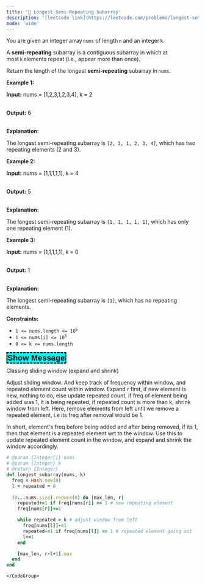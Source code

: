 ```yaml
---
title: '🧀 Longest Semi-Repeating Subarray'
description: '[leetcode link](https://leetcode.com/problems/longest-semi-repeating-subarray/description/)'
mode: 'wide'
---
```

<Tabs>
  <Tab title="Question" icon="circle-question" iconType="regular">
    <Card>
      <p>You are given an integer array <code>nums</code> of length <code>n</code> and an integer <code>k</code>.</p>  <p>A <strong>semi‑repeating</strong> subarray is a contiguous subarray in which at most <code>k</code> elements repeat (i.e., appear more than once).</p>  <p>Return the length of the longest <strong>semi‑repeating</strong> subarray in <code>nums</code>.</p>   <p><strong class="example">Example 1:</strong></p>  <div class="example-block"> <p><strong>Input:</strong> <span class="example-io">nums = [1,2,3,1,2,3,4], k = 2</span></p>  <p><br/> <strong>Output:</strong> <span class="example-io">6</span></p>  <p><br/> <strong>Explanation:</strong></p>  <p>The longest semi-repeating subarray is <code>[2, 3, 1, 2, 3, 4]</code>, which has two repeating elements (2 and 3).</p> </div>  <p><strong class="example">Example 2:</strong></p>  <div class="example-block"> <p><strong>Input:</strong> <span class="example-io">nums = [1,1,1,1,1], k = 4</span></p>  <p><br/> <strong>Output:</strong> <span class="example-io">5</span></p>  <p><br/> <strong>Explanation:</strong></p>  <p>The longest semi-repeating subarray is <code>[1, 1, 1, 1, 1]</code>, which has only one repeating element (1).</p> </div>  <p><strong class="example">Example 3:</strong></p>  <div class="example-block"> <p><strong>Input:</strong> <span class="example-io">nums = [1,1,1,1,1], k = 0</span></p>  <p><br/> <strong>Output:</strong> <span class="example-io">1</span></p>  <p><br/> <strong>Explanation:</strong></p>  <p>The longest semi-repeating subarray is <code>[1]</code>, which has no repeating elements.</p> </div>   <p><strong>Constraints:</strong></p>  <ul>  <li><code>1 &lt;= nums.length &lt;= 10<sup>5</sup></code></li>  <li><code>1 &lt;= nums[i] &lt;= 10<sup>5</sup></code></li>  <li><code>0 &lt;= k &lt;= nums.length</code></li> </ul>   <style type="text/css">.spoilerbutton {display:block; border:dashed; padding: 0px 0px; margin:10px 0px; font-size:150%; font-weight: bold; color:#000000; background-color:cyan; outline:0; } .spoiler {overflow:hidden;} .spoiler > div {-webkit-transition: all 0s ease;-moz-transition: margin 0s ease;-o-transition: all 0s ease;transition: margin 0s ease;} .spoilerbutton[value="Show Message"] + .spoiler > div {margin-top:-2000%;} .spoilerbutton[value="Hide Message"] + .spoiler {padding:5px;} </style> <input class="spoilerbutton" onclick="this.value=this.value=='Show Message'?'Hide Message':'Show Message';" type="button" value="Show Message" /> <div class="spoiler"> <div> <p><strong>FOR TESTING ONLY. WILL BE DELETED LATER.</strong></p> // Model solution has runtime of O(n log n), O(n*n) and above should TLE.   # Bromelia  import sys import random, json, string import math import datetime from collections import defaultdict ri = random.randint  MAX_N   = 100_000 MAX_VAL = 100_000  def randomString(n, allowed):     return &#39;&#39;.join(random.choices(allowed, k=n))  def randomUnique(x, y, n):     return random.sample(range(x, y + 1), n)  def randomArray(x, y, n):     return [ri(x, y) for _ in range(n)]  def shuffle(arr):     random.shuffle(arr)     return arr  def pr(a):     file.write(str(a).replace(&quot; &quot;, &quot;&quot;).replace(&quot;{${question_content}$}#39;&quot;, &quot;{${question_content}$}quot;&quot;).replace(&quot;{${question_content}$}quot;null{${question_content}$}quot;&quot;, &quot;null&quot;) + &#39;\n&#39;)  def prstr(a):     pr(&quot;{${question_content}$}quot;&quot; + a + &quot;{${question_content}$}quot;&quot;)   def prtc(tc):     nums, k = tc     pr(nums)     pr(k)      def examples():     yield ([1, 2, 3, 1, 2, 3, 4], 2)     yield ([1, 1, 1, 1, 1], 4)     yield ([1, 1, 1, 1, 1], 0)  def smallCases():     yield ([MAX_VAL], 0)     yield ([MAX_VAL], 1)      for len in range(1, 3 + 1):         nums = [0] * len          def recursiveGenerate(idx: int):             if idx == len:                 for k in range(0, len + 1):                     yield (nums, k)             else:                 for nextElement in range(1, len + 1):                     nums[idx] = nextElement                     yield from recursiveGenerate(idx + 1)          yield from recursiveGenerate(0)  def randomCases():     params = [         (    4,    20,      10, 400),         (   21,  2000,    1000, 100),         (MAX_N, MAX_N,      10,   2),         (MAX_N, MAX_N,     500,   2),         (MAX_N, MAX_N, MAX_VAL,   2),     ]     for minLen, maxLen, maxVal, testCount in params:         for _ in range(testCount):             len = ri(minLen, maxLen)             k = ri(1, len)              nums = [0] * len             for i in range(len):                 nums[i] = ri(1, maxVal)                      yield (nums, k)  def cornerCases():     yield ([MAX_VAL] * MAX_N, 0)     yield ([MAX_VAL] * MAX_N, MAX_N)     yield ([i for i in range(1, MAX_N + 1)], 0)     yield ([i for i in range(1, MAX_N + 1)], MAX_N)     yield ([i // 2 + 1 for i in range(MAX_N)], MAX_N // 2 - 1)     yield ([i % (MAX_N // 2) + 1 for i in range(MAX_N)], MAX_N // 2 - 1)   with open(&#39;test.txt&#39;, &#39;w&#39;) as file:     random.seed(0)     for tc in examples(): prtc(tc)     for tc in smallCases(): prtc(tc)     for tc in sorted(list(randomCases()), key = lambda x: len(x[0])): prtc(tc)     for tc in cornerCases(): prtc(tc)  </div> </div> 
    </Card>
  </Tab>
  <Tab title="Solution" icon="lightbulb" iconType="regular" >
    <Card>
      Classing sliding window (expand and shrink)

Adjust sliding window. And keep track of frequency within window, and repeated element count within window. Expand r first, if new element is new, nothing to do, else update repeated count, if freq of element being added was 1, it is being repeated, if repeated count is more than k, shrink window from left. Here, remove elements from left until we remove a repeated element, i.e its freq after removal would be 1.

In short, element's freq before being added and after being removed, if its 1, then that element is a repeated element wrt to the window. Use this to update repeated element count in the window, and expand and shrink the window accordingly.
    </Card>
  <Expandable title="code">
    <CodeGroup dropdown>
```ruby title="Longest Semi-Repeating Subarray" lines
# @param {Integer[]} nums
# @param {Integer} k
# @return {Integer}
def longest_subarray(nums, k)
  freq = Hash.new(0)
  l = repeated = 0
  
  (0...nums.size).reduce(0) do |max_len, r|
    repeated+=1 if freq[nums[r]] == 1 # new repeating element
    freq[nums[r]]+=1

    while repeated > k # adjust window from left
      freq[nums[l]]-=1
      repeated-=1 if freq[nums[l]] == 1 # repeated element going out
      l+=1
    end

    [max_len, r-l+1].max
  end
end
```
    </CodeGroup>
  </Expandable>
  </Tab>
</Tabs>